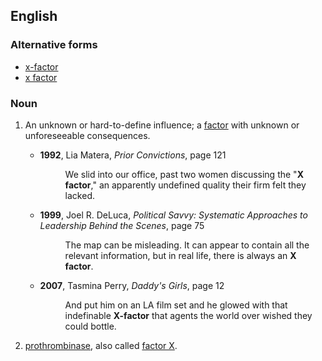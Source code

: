 {{wikipedia}}

==English==

===Alternative forms===
* [[x-factor]]
* [[x factor]]

===Noun===
{{en-noun}}

# {{context|idiomatic}} An unknown or hard-to-define influence; a [[factor]] with unknown or unforeseeable consequences.
#* '''1992''', Lia Matera, ''Prior Convictions'', page 121
#*: We slid into our office, past two women discussing the "'''X factor'''," an apparently undefined quality their firm felt they lacked.
#* '''1999''', Joel R. DeLuca, ''Political Savvy: Systematic Approaches to Leadership Behind the Scenes'', page 75
#*: The map can be misleading. It can appear to contain all the relevant information, but in real life, there is always an '''X factor'''.
#* '''2007''', Tasmina Perry, ''Daddy's Girls'', page 12
#*: And put him on an LA film set and he glowed with that indefinable '''X-factor''' that agents the world over wished they could bottle.
# [[prothrombinase]], also called [[factor X]].